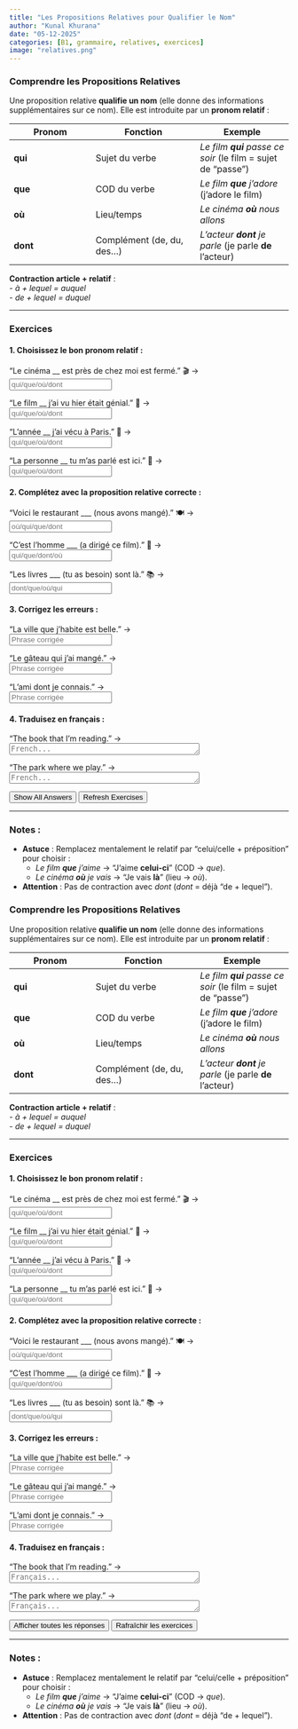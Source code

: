 ```yaml
---
title: "Les Propositions Relatives pour Qualifier le Nom"  
author: "Kunal Khurana"  
date: "05-12-2025"  
categories: [B1, grammaire, relatives, exercices]  
image: "relatives.png"  
---
```


::: {.content-visible when-profile="english"}  

### Comprendre les Propositions Relatives  
Une proposition relative **qualifie un nom** (elle donne des informations supplémentaires sur ce nom). Elle est introduite par un **pronom relatif** :  

| Pronom | Fonction | Exemple |  
|--------|----------|---------|  
| **qui** | Sujet du verbe | *Le film **qui** passe ce soir* (le film = sujet de "passe") |  
| **que** | COD du verbe | *Le film **que** j'adore* (j'adore le film) |  
| **où** | Lieu/temps | *Le cinéma **où** nous allons* |  
| **dont** | Complément (de, du, des...) | *L'acteur **dont** je parle* (je parle **de** l'acteur) |  

**Contraction article + relatif** :  
- *à + lequel = auquel*  
- *de + lequel = duquel*  

---

### Exercices  

#### 1. Choisissez le bon pronom relatif :  
"Le cinéma __ est près de chez moi est fermé." 🎬 →  
<input type="text" placeholder="qui/que/où/dont" oninput="checkAnswer(this, 'qui')"><span style="margin-left:10px;"></span>  

"Le film __ j’ai vu hier était génial." 🍿 →  
<input type="text" placeholder="qui/que/où/dont" oninput="checkAnswer(this, 'que')"><span style="margin-left:10px;"></span>  

"L’année __ j’ai vécu à Paris." 🗼 →  
<input type="text" placeholder="qui/que/où/dont" oninput="checkAnswer(this, 'où')"><span style="margin-left:10px;"></span>  

"La personne __ tu m’as parlé est ici." 👋 →  
<input type="text" placeholder="qui/que/où/dont" oninput="checkAnswer(this, 'dont')"><span style="margin-left:10px;"></span>  

#### 2. Complétez avec la proposition relative correcte :  
"Voici le restaurant ___ (nous avons mangé)." 🍽️ →  
<input type="text" placeholder="où/qui/que/dont" oninput="checkAnswer(this, 'où')"><span style="margin-left:10px;"></span>  

"C’est l’homme ___ (a dirigé ce film)." 🎥 →  
<input type="text" placeholder="qui/que/dont/où" oninput="checkAnswer(this, 'qui')"><span style="margin-left:10px;"></span>  

"Les livres ___ (tu as besoin) sont là." 📚 →  
<input type="text" placeholder="dont/que/où/qui" oninput="checkAnswer(this, 'dont')"><span style="margin-left:10px;"></span>  

#### 3. Corrigez les erreurs :  
"La ville que j’habite est belle." →  
<input type="text" placeholder="Phrase corrigée" oninput="checkAnswer(this, 'La ville où j’habite est belle.')"><span style="margin-left:10px;"></span>  

"Le gâteau qui j’ai mangé." →  
<input type="text" placeholder="Phrase corrigée" oninput="checkAnswer(this, 'Le gâteau que j’ai mangé.')"><span style="margin-left:10px;"></span>  

"L’ami dont je connais." →  
<input type="text" placeholder="Phrase corrigée" oninput="checkAnswer(this, 'L’ami que je connais.')"><span style="margin-left:10px;"></span>  

#### 4. Traduisez en français :  
"The book that I’m reading." →  
<textarea placeholder="French..." rows="1" cols="40" oninput="checkTranslation(this, 'Le livre que je lis.')"></textarea><span style="margin-left:10px;"></span>  

"The park where we play." →  
<textarea placeholder="French..." rows="1" cols="40" oninput="checkTranslation(this, 'Le parc où nous jouons.')"></textarea><span style="margin-left:10px;"></span>  

<button onclick="showAnswers()">Show All Answers</button>  
<button onclick="refreshPage()">Refresh Exercises</button>  

<script>
function checkAnswer(input, correctAnswer) {
    const span = input.nextElementSibling;
    if (input.value.trim().toLowerCase() === correctAnswer.toLowerCase()) {
        span.textContent = "✓ Correct";
        span.style.color = "green";
    } else {
        span.textContent = "";
    }
}

function checkTranslation(textarea, correctTranslation) {
    const span = textarea.nextElementSibling;
    if (textarea.value.trim().toLowerCase() === correctTranslation.toLowerCase()) {
        span.textContent = "✓ Correct";
        span.style.color = "green";
    } else {
        span.textContent = "";
    }
}

function showAnswers() {
    document.querySelectorAll('input[type="text"], textarea').forEach(input => {
        const span = input.nextElementSibling;
        const correctAnswer = input.getAttribute('oninput')?.match(/'([^']+)'/)?.[1];
        if (correctAnswer) {
            span.textContent = `Answer: ${correctAnswer}`;
            span.style.color = "blue";
        }
    });
}

function refreshPage() {
    location.reload();
}
</script>

---

### Notes :  
- **Astuce** : Remplacez mentalement le relatif par "celui/celle + préposition" pour choisir :  
  - *Le film **que** j’aime* → "J’aime **celui-ci**" (COD → *que*).  
  - *Le cinéma **où** je vais* → "Je vais **là**" (lieu → *où*).  
- **Attention** : Pas de contraction avec *dont* (*dont* = déjà "de + lequel").  

:::  

::: {.content-visible when-profile="french"}

### Comprendre les Propositions Relatives  
Une proposition relative **qualifie un nom** (elle donne des informations supplémentaires sur ce nom). Elle est introduite par un **pronom relatif** :  

| Pronom | Fonction | Exemple |  
|--------|----------|---------|  
| **qui** | Sujet du verbe | *Le film **qui** passe ce soir* (le film = sujet de "passe") |  
| **que** | COD du verbe | *Le film **que** j'adore* (j'adore le film) |  
| **où** | Lieu/temps | *Le cinéma **où** nous allons* |  
| **dont** | Complément (de, du, des...) | *L'acteur **dont** je parle* (je parle **de** l'acteur) |  

**Contraction article + relatif** :  
- *à + lequel = auquel*  
- *de + lequel = duquel*  

---

### Exercices  

#### 1. Choisissez le bon pronom relatif :  
"Le cinéma __ est près de chez moi est fermé." 🎬 →  
<input type="text" placeholder="qui/que/où/dont" oninput="verifierReponse(this, 'qui')"><span style="margin-left:10px;"></span>  

"Le film __ j’ai vu hier était génial." 🍿 →  
<input type="text" placeholder="qui/que/où/dont" oninput="verifierReponse(this, 'que')"><span style="margin-left:10px;"></span>  

"L’année __ j’ai vécu à Paris." 🗼 →  
<input type="text" placeholder="qui/que/où/dont" oninput="verifierReponse(this, 'où')"><span style="margin-left:10px;"></span>  

"La personne __ tu m’as parlé est ici." 👋 →  
<input type="text" placeholder="qui/que/où/dont" oninput="verifierReponse(this, 'dont')"><span style="margin-left:10px;"></span>  

#### 2. Complétez avec la proposition relative correcte :  
"Voici le restaurant ___ (nous avons mangé)." 🍽️ →  
<input type="text" placeholder="où/qui/que/dont" oninput="verifierReponse(this, 'où')"><span style="margin-left:10px;"></span>  

"C’est l’homme ___ (a dirigé ce film)." 🎥 →  
<input type="text" placeholder="qui/que/dont/où" oninput="verifierReponse(this, 'qui')"><span style="margin-left:10px;"></span>  

"Les livres ___ (tu as besoin) sont là." 📚 →  
<input type="text" placeholder="dont/que/où/qui" oninput="verifierReponse(this, 'dont')"><span style="margin-left:10px;"></span>  

#### 3. Corrigez les erreurs :  
"La ville que j’habite est belle." →  
<input type="text" placeholder="Phrase corrigée" oninput="verifierReponse(this, 'La ville où j’habite est belle.')"><span style="margin-left:10px;"></span>  

"Le gâteau qui j’ai mangé." →  
<input type="text" placeholder="Phrase corrigée" oninput="verifierReponse(this, 'Le gâteau que j’ai mangé.')"><span style="margin-left:10px;"></span>  

"L’ami dont je connais." →  
<input type="text" placeholder="Phrase corrigée" oninput="verifierReponse(this, 'L’ami que je connais.')"><span style="margin-left:10px;"></span>  

#### 4. Traduisez en français :  
"The book that I’m reading." →  
<textarea placeholder="Français..." rows="1" cols="40" oninput="verifierTraduction(this, 'Le livre que je lis.')"></textarea><span style="margin-left:10px;"></span>  

"The park where we play." →  
<textarea placeholder="Français..." rows="1" cols="40" oninput="verifierTraduction(this, 'Le parc où nous jouons.')"></textarea><span style="margin-left:10px;"></span>  

<button onclick="afficherReponses()">Afficher toutes les réponses</button>  
<button onclick="rafraichirPage()">Rafraîchir les exercices</button>  

<script>
function verifierReponse(input, bonneReponse) {
    const span = input.nextElementSibling;
    if (input.value.trim().toLowerCase() === bonneReponse.toLowerCase()) {
        span.textContent = "✓ Correct";
        span.style.color = "green";
    } else {
        span.textContent = "";
    }
}

function verifierTraduction(textarea, bonneTraduction) {
    const span = textarea.nextElementSibling;
    if (textarea.value.trim().toLowerCase() === bonneTraduction.toLowerCase()) {
        span.textContent = "✓ Correct";
        span.style.color = "green";
    } else {
        span.textContent = "";
    }
}

function afficherReponses() {
    document.querySelectorAll('input[type="text"], textarea').forEach(input => {
        const span = input.nextElementSibling;
        const bonneReponse = input.getAttribute('oninput')?.match(/'([^']+)'/)?.[1];
        if (bonneReponse) {
            span.textContent = `Réponse : ${bonneReponse}`;
            span.style.color = "blue";
        }
    });
}

function rafraichirPage() {
    location.reload();
}
</script>

---

### Notes :  
- **Astuce** : Remplacez mentalement le relatif par "celui/celle + préposition" pour choisir :  
  - *Le film **que** j’aime* → "J’aime **celui-ci**" (COD → *que*).  
  - *Le cinéma **où** je vais* → "Je vais **là**" (lieu → *où*).  
- **Attention** : Pas de contraction avec *dont* (*dont* = déjà "de + lequel").  

:::